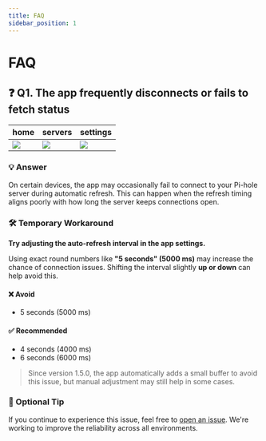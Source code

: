 ---
title: FAQ
sidebar_position: 1
---

# FAQ

## ❓ Q1. The app frequently disconnects or fails to fetch status

|home|servers|settings|
|---|---|---|
|![](./images/home.png)|![](./images/servers.png)|![](./images/settings.png)|

### 💡 Answer

On certain devices, the app may occasionally fail to connect to your Pi-hole
server during automatic refresh.
This can happen when the refresh timing aligns poorly with how long the server
keeps connections open.

### 🛠 Temporary Workaround

**Try adjusting the auto-refresh interval in the app settings.**

Using exact round numbers like **"5 seconds" (5000 ms)** may increase the chance
of connection issues.
Shifting the interval slightly **up or down** can help avoid this.

#### ❌ Avoid

* 5 seconds (5000 ms)

#### ✅ Recommended

* 4 seconds (4000 ms)
* 6 seconds (6000 ms)

> Since version 1.5.0, the app automatically adds a small buffer to avoid this
> issue, but manual adjustment may still help in some cases.

### 🔧 Optional Tip

If you continue to experience this issue, feel free to
[open an issue](https://github.com/tsutsu3/pi-hole-client/issues).
We're working to improve the reliability across all environments.
